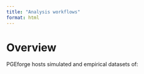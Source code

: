 ```yaml
---
title: "Analysis workflows"
format: html
---
```

# Overview

PGEforge hosts simulated and empirical datasets of:

